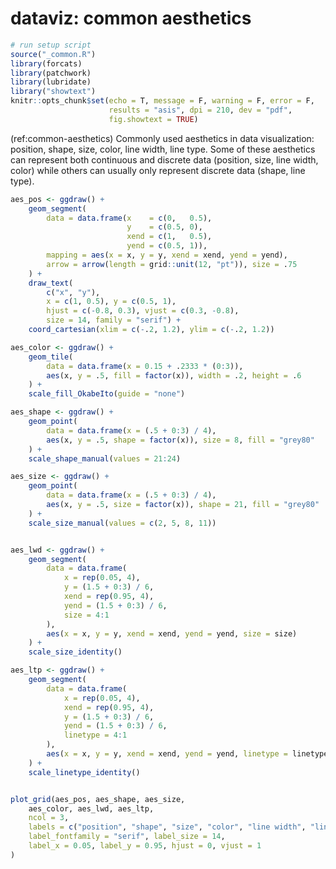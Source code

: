 # dataviz: common aesthetics

```r
# run setup script
source("_common.R")
library(forcats)
library(patchwork)
library(lubridate)
library("showtext")
knitr::opts_chunk$set(echo = T, message = F, warning = F, error = F,
                      results = "asis", dpi = 210, dev = "pdf",
                      fig.showtext = TRUE)
```

(ref:common-aesthetics) Commonly used aesthetics in data visualization:
position, shape, size, color, line width, line type. Some of these aesthetics
can represent both continuous and discrete data (position, size, line width,
color) while others can usually only represent discrete data (shape, line
type).

```r
aes_pos <- ggdraw() +
    geom_segment(
        data = data.frame(x    = c(0,   0.5),
                          y    = c(0.5, 0),
                          xend = c(1,   0.5),
                          yend = c(0.5, 1)),
        mapping = aes(x = x, y = y, xend = xend, yend = yend),
        arrow = arrow(length = grid::unit(12, "pt")), size = .75
    ) +
    draw_text(
        c("x", "y"),
        x = c(1, 0.5), y = c(0.5, 1),
        hjust = c(-0.8, 0.3), vjust = c(0.3, -0.8),
        size = 14, family = "serif") +
    coord_cartesian(xlim = c(-.2, 1.2), ylim = c(-.2, 1.2))

aes_color <- ggdraw() +
    geom_tile(
        data = data.frame(x = 0.15 + .2333 * (0:3)),
        aes(x, y = .5, fill = factor(x)), width = .2, height = .6
    ) +
    scale_fill_OkabeIto(guide = "none")

aes_shape <- ggdraw() +
    geom_point(
        data = data.frame(x = (.5 + 0:3) / 4),
        aes(x, y = .5, shape = factor(x)), size = 8, fill = "grey80"
    ) +
    scale_shape_manual(values = 21:24)

aes_size <- ggdraw() +
    geom_point(
        data = data.frame(x = (.5 + 0:3) / 4),
        aes(x, y = .5, size = factor(x)), shape = 21, fill = "grey80"
    ) +
    scale_size_manual(values = c(2, 5, 8, 11))


aes_lwd <- ggdraw() +
    geom_segment(
        data = data.frame(
            x = rep(0.05, 4),
            y = (1.5 + 0:3) / 6,
            xend = rep(0.95, 4),
            yend = (1.5 + 0:3) / 6,
            size = 4:1
        ),
        aes(x = x, y = y, xend = xend, yend = yend, size = size)
    ) +
    scale_size_identity()

aes_ltp <- ggdraw() +
    geom_segment(
        data = data.frame(
            x = rep(0.05, 4),
            xend = rep(0.95, 4),
            y = (1.5 + 0:3) / 6,
            yend = (1.5 + 0:3) / 6,
            linetype = 4:1
        ),
        aes(x = x, y = y, xend = xend, yend = yend, linetype = linetype), size = 1
    ) +
    scale_linetype_identity()


plot_grid(aes_pos, aes_shape, aes_size,
    aes_color, aes_lwd, aes_ltp,
    ncol = 3,
    labels = c("position", "shape", "size", "color", "line width", "line type"),
    label_fontfamily = "serif", label_size = 14,
    label_x = 0.05, label_y = 0.95, hjust = 0, vjust = 1
)
```
